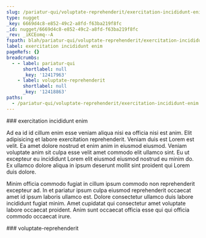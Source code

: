 ```yaml
---
slug: /pariatur-qui/voluptate-reprehenderit/exercitation-incididunt-enim
type: nugget
_key: 6669d4c8-e852-49c2-a8fd-f63ba219f8fc
_id: nugget/6669d4c8-e852-49c2-a8fd-f63ba219f8fc
_rev: _iKCEomq--A
fspath: blah/pariatur-qui/voluptate-reprehenderit/exercitation-incididunt-enim.md
label: exercitation incididunt enim
pageRefs: {}
breadcrumbs:
  - - label: pariatur-qui
      shortlabel: null
      _key: '12417963'
    - label: voluptate-reprehenderit
      shortlabel: null
      _key: '12418863'
paths:
  - /pariatur-qui/voluptate-reprehenderit/exercitation-incididunt-enim
---
```


<NuggetArea>
<Nugget slug="/pariatur-qui/voluptate-reprehenderit/exercitation-incididunt-enim" type="nugget" _key="6669d4c8-e852-49c2-a8fd-f63ba219f8fc" _id="nugget/6669d4c8-e852-49c2-a8fd-f63ba219f8fc" _rev="_iKCEomq--A" fspath="blah/pariatur-qui/voluptate-reprehenderit/exercitation-incididunt-enim.md" label="exercitation incididunt enim" paths="/pariatur-qui/voluptate-reprehenderit/exercitation-incididunt-enim">
<NuggetBody>
### exercitation incididunt enim

Ad ea id id cillum enim esse veniam aliqua nisi ea officia nisi est anim. Elit adipisicing et labore exercitation reprehenderit. Veniam duis est Lorem est velit. Ea amet dolore nostrud et enim anim in eiusmod eiusmod. Veniam voluptate anim sit culpa esse velit amet commodo elit ullamco sint. Eu ut excepteur eu incididunt Lorem elit eiusmod eiusmod nostrud eu minim do. Ex ullamco dolore aliqua in ipsum deserunt mollit sint proident qui Lorem duis dolore.

Minim officia commodo fugiat in cillum ipsum commodo non reprehenderit excepteur ad. In et pariatur ipsum culpa eiusmod reprehenderit occaecat amet id ipsum laboris ullamco est. Dolore consectetur ullamco duis labore incididunt fugiat minim. Amet cupidatat qui consectetur amet voluptate labore occaecat proident. Anim sunt occaecat officia esse qui qui officia commodo occaecat irure.

</NuggetBody>
<Breadcrumbs>
<Crumbs>
<Crumb _key="12417963" label="pariatur-qui" /><Crumb _key="12418863" label="voluptate-reprehenderit" />
</Crumbs>
</Breadcrumbs>
</Nugget>

<NuggetsInbound>
</NuggetsInbound>
<NuggetsOutbound>
</NuggetsOutbound>
</NuggetArea>
<PassagesInbound>
<Passage direction="inbound" type="passage" _key="12418863" _id="passage/12418863" _rev="_iKCEom---A" label="voluptate-reprehenderit" passage="voluptate-reprehenderit" fspath="blah/pariatur-qui/voluptate-reprehenderit" paths="/pariatur-qui/voluptate-reprehenderit" slug="/pariatur-qui/voluptate-reprehenderit">
<NuggetBody>
### voluptate-reprehenderit

</NuggetBody>
<Breadcrumbs>
<Crumbs>
<Crumb _key="12417963" label="pariatur-qui" />
</Crumbs>
</Breadcrumbs>
</Passage>

</PassagesInbound>
<PassagesOutbound>
</PassagesOutbound>
